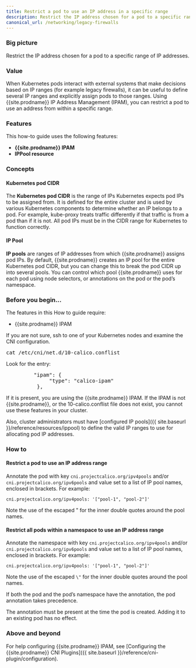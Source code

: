 ```yaml
---
title: Restrict a pod to use an IP address in a specific range
description: Restrict the IP address chosen for a pod to a specific range of IP addresses.
canonical_url: /networking/legacy-firewalls
---
```


### Big picture

Restrict the IP address chosen for a pod to a specific range of IP addresses.

### Value

When Kubernetes pods interact with external systems that make decisions based on IP ranges (for example legacy firewalls), it can be useful to define several IP ranges and explicitly assign pods to those ranges. Using {{site.prodname}} IP Address Management (IPAM), you can restrict a pod to use an address from within a specific range.

### Features

This how-to guide uses the following features: 

- **{{site.prodname}} IPAM**
- **IPPool resource**  

### Concepts

#### Kubernetes pod CIDR 

The **Kubernetes pod CIDR** is the range of IPs Kubernetes expects pod IPs to be assigned from.   It is defined for the entire cluster and is used by various Kubernetes components to determine whether an IP belongs to a pod. For example, kube-proxy treats traffic differently if that traffic is from a pod than if it is not. All pod IPs must be in the CIDR range for Kubernetes to function correctly.

#### IP Pool

**IP pools** are ranges of IP addresses from which {{site.prodname}} assigns pod IPs. By default, {{site.prodname}} creates an IP pool for the entire Kubernetes pod CIDR, but you can change this to break the pod CIDR up into several pools. You can control which pool {{site.prodname}} uses for each pod using node selectors, or annotations on the pod or the pod’s namespace.

### Before you begin...

The features in this How to guide require: 

- {{site.prodname}} IPAM

If you are not sure, ssh to one of your Kubernetes nodes and examine the CNI configuration.

<pre>
cat /etc/cni/net.d/10-calico.conflist
</pre>

Look for the entry:

<pre>
         "ipam": {
              "type": "calico-ipam"
          },
</pre>

If it is present, you are using the {{site.prodname}} IPAM. If the IPAM is not {{site.prodname}}, or the 10-calico.conflist file does not exist, you cannot use these features in your cluster.

Also, cluster administrators must have [configured IP pools]({{ site.baseurl }}/reference/resources/ippool) to define the valid IP ranges to use for allocating pod IP addresses.

### How to

#### Restrict a pod to use an IP address range

Annotate the pod with key `cni.projectcalico.org/ipv4pools` and/or `cni.projectcalico.org/ipv6pools` and value set to a list of IP pool names, enclosed in brackets.  For example:

`cni.projectcalico.org/ipv4pools: '["pool-1", "pool-2"]'`

Note the use of the escaped \" for the inner double quotes around the pool names.

#### Restrict all pods within a namespace to use an IP address range

 Annotate the namespace with key `cni.projectcalico.org/ipv4pools` and/or `cni.projectcalico.org/ipv6pools` and value set to a list of IP pool names, enclosed in brackets.  For example:

`cni.projectcalico.org/ipv4pools: '["pool-1", "pool-2"]'`

Note the use of the escaped `\"` for the inner double quotes around the pool names.

If both the pod and the pod’s namespace have the annotation, the pod annotation takes precedence.

The annotation must be present at the time the pod is created. Adding it to an existing pod has no effect. 

### Above and beyond

For help configuring {{site.prodname}} IPAM, see [Configuring the {{site.prodname}} CNI Plugins]({{ site.baseurl }}/reference/cni-plugin/configuration). 
